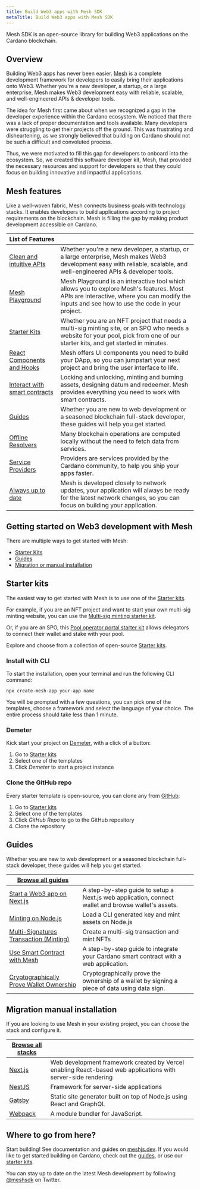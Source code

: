 ```yaml
---
title: Build Web3 apps with Mesh SDK
metaTitle: Build Web3 apps with Mesh SDK
---
```

Mesh SDK is an open-source library for building Web3 applications on the Cardano blockchain.

## Overview

Building Web3 apps has never been easier. [Mesh](https://meshjs.dev/) is a complete development framework for developers to easily bring their applications onto Web3. Whether you're a new developer, a startup, or a large enterprise, Mesh makes Web3 development easy with reliable, scalable, and well-engineered APIs & developer tools.

The idea for Mesh first came about when we recognized a gap in the developer experience within the Cardano ecosystem. We noticed that there was a lack of proper documentation and tools available. Many developers were struggling to get their projects off the ground. This was frustrating and disheartening, as we strongly believed that building on Cardano should not be such a difficult and convoluted process.

Thus, we were motivated to fill this gap for developers to onboard into the ecosystem. So, we created this software developer kit, Mesh, that provided the necessary resources and support for developers so that they could focus on building innovative and impactful applications.

## Mesh features

Like a well-woven fabric, Mesh connects business goals with technology stacks. It enables developers to build applications according to project requirements on the blockchain. Mesh is filling the gap by making product development accessible on Cardano.

| List of Features |  |
|----|---|
| [Clean and intuitive APIs](https://meshjs.dev/apis/) | Whether you're a new developer, a startup, or a large enterprise, Mesh makes Web3 development easy with reliable, scalable, and well-engineered APIs & developer tools. |
| [Mesh Playground](https://meshjs.dev/) | Mesh Playground is an interactive tool which allows you to explore Mesh's features. Most APIs are interactive, where you can modify the inputs and see how to use the code in your project. |
| [Starter Kits](https://meshjs.dev/starter-templates) | Whether you are an NFT project that needs a multi-sig minting site, or an SPO who needs a website for your pool, pick from one of our starter kits, and get started in minutes. |
| [React Components and Hooks](https://meshjs.dev/react/) | Mesh offers UI components you need to build your DApp, so you can jumpstart your next project and bring the user interface to life. |
| [Interact with smart contracts](https://meshjs.dev/apis/transaction/smart-contract) | Locking and unlocking, minting and burning assets, designing datum and redeemer. Mesh provides everything you need to work with smart contracts. | 
| [Guides](https://meshjs.dev/guides) | Whether you are new to web development or a seasoned blockchain full-stack developer, these guides will help you get started. |
| [Offline Resolvers](https://meshjs.dev/apis/resolvers) | Many blockchain operations are computed locally without the need to fetch data from services. |
| [Service Providers](https://meshjs.dev/providers) | Providers are services provided by the Cardano community, to help you ship your apps faster. |
| [Always up to date](https://meshjs.dev/about) | Mesh is developed closely to network updates, your application will always be ready for the latest network changes, so you can focus on building your application. |

## Getting started on Web3 development with Mesh

There are multiple ways to get started with Mesh:

- [Starter Kits](#starter-kits)
- [Guides](#guides)
- [Migration or manual installation](#migration-manual-installation)

## Starter kits

The easiest way to get started with Mesh is to use one of the [Starter kits](https://meshjs.dev/starter-templates). 

For example, if you are an NFT project and want to start your own multi-sig minting website, you can use the [Multi-sig minting starter kit](https://minting-template.meshjs.dev/).

Or, if you are an SPO, this [Pool operator portal starter kit](https://staking-template.meshjs.dev/) allows delegators to connect their wallet and stake with your pool.

Explore and choose from a collection of open-source [Starter kits](https://meshjs.dev/starter-templates).

### Install with CLI

To start the installation, open your terminal and run the following CLI command:

```shell
npx create-mesh-app your-app name
```

You will be prompted with a few questions, you can pick one of the templates, choose a framework and select the language of your choice. The entire process should take less than 1 minute.

### Demeter

Kick start your project on [Demeter](https://demeter.run), with a click of a button:

1. Go to [Starter kits](https://meshjs.dev/starter-templates)
2. Select one of the templates
3. Click *Demeter* to start a project instance

### Clone the GitHub repo

Every starter template is open-source, you can clone any from [GitHub](https://github.com/MeshJS):

1. Go to [Starter kits](https://meshjs.dev/starter-templates)
2. Select one of the templates
3. Click *GitHub Repo* to go to the GitHub repository
4. Clone the repository

## Guides

Whether you are new to web development or a seasoned blockchain full-stack developer, these guides will help you get started.

| [Browse all guides](https://meshjs.dev/guides) | |
|--|--|
| [Start a Web3 app on Next.js](https://meshjs.dev/guides/nextjs) | A step-by-step guide to setup a Next.js web application, connect wallet and browse wallet's assets. |
| [Minting on Node.js](https://meshjs.dev/guides/minting-on-nodejs) | Load a CLI generated key and mint assets on Node.js |
| [Multi-Signatures Transaction (Minting)](https://meshjs.dev/guides/multisig-minting) | Create a multi-sig transaction and mint NFTs|
| [Use Smart Contract with Mesh](https://meshjs.dev/guides/smart-contract) | A step-by-step guide to integrate your Cardano smart contract with a web application. |
| [Cryptographically Prove Wallet Ownership](https://meshjs.dev/guides/prove-wallet-ownership) | Cryptographically prove the ownership of a wallet by signing a piece of data using data sign. |

## Migration manual installation

If you are looking to use Mesh in your existing project, you can choose the stack and configure it.

| [Browse all stacks](https://meshjs.dev/migration-manual-installation) | |
|--|--|
| [Next.js](https://meshjs.dev/migration-manual-installation#nextjs) | Web development framework created by Vercel enabling React-based web applications with server-side rendering |
| [NestJS](https://meshjs.dev/migration-manual-installation#nestjs) | Framework for server-side applications |
| [Gatsby](https://meshjs.dev/migration-manual-installation#gatsby) | Static site generator built on top of Node.js using React and GraphQL |
| [Webpack](https://meshjs.dev/migration-manual-installation#webpack) | A module bundler for JavaScript. |

## Where to go from here?

Start building! See documentation and guides on [meshjs.dev](https://meshjs.dev/). If you would like to get started building on Cardano, check out the [guides](https://meshjs.dev/guides), or use our [starter kits](https://meshjs.dev/starter-templates). 

You can stay up to date on the latest Mesh development by following [@meshsdk](https://twitter.com/meshsdk) on Twitter.
